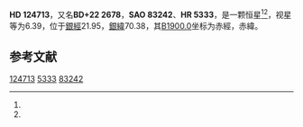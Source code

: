{{Starbox begin
| name = HD 124713
}}
{{Starbox observe
| epoch = [[J2000.0|J2000.0]]
| constell = {{星座名待查}}<ref name=SIMBAD>{{cite web
 | url=http://simbad.u-strasbg.fr/simbad/sim-id?Ident=HR+5333
 | title =Pulsating variable Star
 | publisher=Centre de Données astronomiques de Strasbourg
 | work=SIMBAD
 | accessdate=2012-07-13}}</ref><ref name=DATA>{{cite web
 | url=http://vizier.u-strasbg.fr/viz-bin/VizieR-5?-out.add=.&-source=5050&-corr=PK=HR&-out.max=9999&HR=5333
 | title=VizieR Detailed Page
 | accessdate=2012-07-13
 | archive-date=2016-03-05
 | archive-url=https://web.archive.org/web/20160305210229/http://vizier.u-strasbg.fr/viz-bin/VizieR-5?-out.add=.&-source=5050&-corr=PK=HR&-out.max=9999&HR=5333
 | dead-url=no
 }}</ref>
| 星官 = 
| ra = {{RA|14|14|41}}<ref name=SIMBAD /><ref name=DATA />
| dec = {{DEC|+21|52|24}}<ref name=SIMBAD /><ref name=DATA />
| appmag_v = 6.39<ref name=SIMBAD /><ref name=DATA />
}}
{{Starbox character
| class = A7V<ref name=SIMBAD /><ref name=DATA />
| b-v = 0.18<ref name=SIMBAD /><ref name=DATA />
| u-b = 0.09<ref name=SIMBAD /><ref name=DATA />
| r-i = <ref name=SIMBAD /><ref name=DATA />
| variable = 
}}
{{Starbox astrometry
| radial_v = 0.09
| prop_mo_ra = -4
| parallax = 
| p_error = 
}}
{{Starbox catalog
| names =BD+22 2678，[[SAO星表|SAO]] 83242，[[HD星表|HD]] 124713，[[HR星表|HR]] 5333}}
{{Starbox reference |Simbad=HR+5333}}
{{Starbox end}}

'''HD 124713'''，又名'''BD+22 2678'''，'''SAO 83242'''、'''HR 5333'''，是一颗恒星<ref name=SIMBAD /><ref name=DATA />，视星等为6.39，位于[[銀道座標系|銀經]]21.95，[[銀道座標系|銀緯]]70.38，其[[B1900.0|B1900.0]]坐标为赤經{{RA|14|10|2.9}}，赤緯{{DEC|+22|70.38|24}}。

== 参考文献 ==
{{reflist}}

{{star-stub}}

[[Category:HD和HDE天體|124713]]
[[Category:HR天體|5333]]
[[Category:SAO天體|83242]]